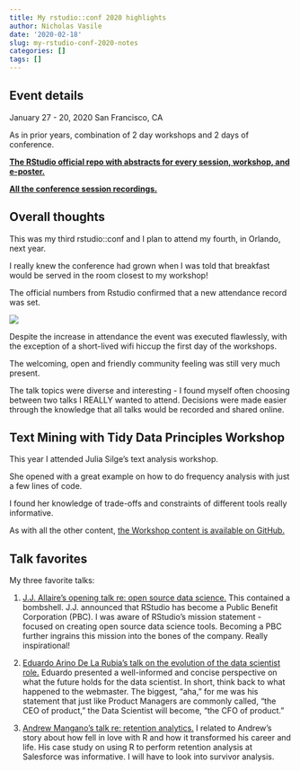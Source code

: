 ```yaml
---
title: My rstudio::conf 2020 highlights
author: Nicholas Vasile
date: '2020-02-18'
slug: my-rstudio-conf-2020-notes
categories: []
tags: []
---
```

## Event details

January 27 - 20, 2020
San Francisco, CA  

As in prior years, combination of 2 day workshops and 2 days of conference.

**[The RStudio official repo with abstracts for every session, workshop, and e-poster.](https://github.com/rstudio/rstudio-conf/tree/master/2020)**

**[All the conference session recordings.](https://resources.rstudio.com/rstudio-conf-2020)**

## Overall thoughts

This was my third rstudio::conf and I plan to attend my fourth, in Orlando, next year.

I really knew the conference had grown when I was told that breakfast would be served in the room closest to my workshop!

The official numbers from Rstudio confirmed that a new attendance record was set.

![](/post/2020-02-18-my-rstudio-conf-2020-notes_files/rstudioconf2020_attendance.jpg)

Despite the increase in attendance the event was executed flawlessly, with the exception of a short-lived wifi hiccup the first day of the workshops.

The welcoming, open and friendly community feeling was still very much present.

The talk topics were diverse and interesting - I found myself often choosing between two talks I REALLY wanted to attend. Decisions were made easier through the knowledge that all talks would be recorded and shared online.

## Text Mining with Tidy Data Principles Workshop

This year I attended Julia Silge's text analysis workshop.

She opened with a great example on how to do frequency analysis with just a few lines of code.

I found her knowledge of trade-offs and constraints of different tools really informative.

As with all the other content, [the Workshop content is available on GitHub.](https://github.com/rstudio-conf-2020/text-mining)

## Talk favorites

My three favorite talks:

1. [J.J. Allaire's opening talk re: open source data science.](https://resources.rstudio.com/rstudio-conf-2020/rstudio-open-source-software-for-data-science-j-j-allaire]) This contained a bombshell. J.J. announced that RStudio has become a Public Benefit Corporation (PBC). I was aware of RStudio's mission statement - focused on creating open source data science tools. Becoming a PBC further ingrains this mission into the bones of the company. Really inspirational!

2. [Eduardo Arino De La Rubia's talk on the evolution of the data scientist role.](https://resources.rstudio.com/rstudio-conf-2020/value-in-data-science-beyond-models-in-production-eduardo-arino-de-la-rubia) Eduardo presented a well-informed and concise perspective on what the future holds for the data scientist. In short, think back to what happened to the webmaster. The biggest, "aha," for me was his statement that just like Product Managers are commonly called, "the CEO of product," the Data Scientist will become, "the CFO of product."

3. [Andrew Mangano's talk re: retention analytics.](https://resources.rstudio.com/rstudio-conf-2020/growth-hacking-with-r-product-analytics-at-scale-using-r-and-rstudio-andrew-mangano) I related to Andrew's story about how fell in love with R and how it transformed his career and life. His case study on using R to perform retention analysis at Salesforce was informative. I will have to look into survivor analysis.



